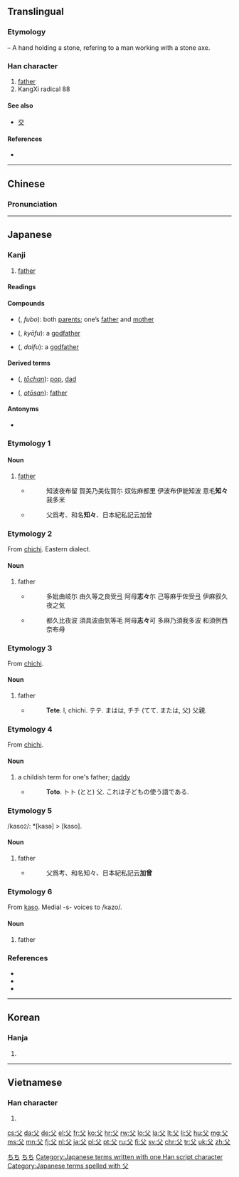 {{also|乂}}
==Translingual==
{{stroke order|type=animate}}

===Etymology===
{{liushu|p}} – A hand holding a stone, refering to a man working with a stone axe.

===Han character===
{{Han char|rn=88|rad=父|as=00|sn=4|four=8040<sub>0</sub>|canj=金大 (CK)}}

# [[father]]
# KangXi radical 88

====See also====
* [[交]] <!-- unrelated, but graphically similar -->

====References====
* {{Han ref|kx=0690.010|dkj=19721|dj=1103.010|hdz=32039.010|uh=7236|ud=29238|bh=A4F7|bd=42231}}

----

==Chinese==
{{zh-forms}}

===Pronunciation===
{{zh-pron
|m=fù
|c=fu2,fu6
|h=pfs=fù
|mn=hū/hú/pē
|w=
|mc=y
|oc=y
|ma=|ma2=
|cat=n
}}

----

==Japanese==

===Kanji===
{{ja-kanji|grade=2|rs=父00}}

# [[father]]

====Readings====
{{ja-readings
|goon=[[ぶ]] (bu) {{qualifier|non-[[w:Jōyō kanji|Jōyō]] reading}}, [[ふ]] (fu)
|kanon=[[ふ]] (fu)
|kanyoon=[[ほ]] (ho) {{qualifier|non-[[w:Jōyō kanji|Jōyō]] reading}}
|kun=[[ちち]] (chichi)
}}

====Compounds====
{{der-top|Compounds}}
* {{l|ja|父母}} ({{l|ja|ふぼ}}, ''fubo''): both [[parents]]; one’s [[father]] and [[mother]]
* {{l|ja|教父}} ({{l|ja|きょうふ}}, ''kyōfu''): a [[godfather]]
{{der-mid}}
* {{l|ja|代父}} ({{l|ja|だいふ}}, ''daifu''): a [[godfather]]
{{der-bottom}}

====Derived terms====
{{der-top}}
* {{l|ja|父ちゃん}} ({{l|ja|とうちゃん}}, ''[[tōchan]]''): {{qualifier|term of endearment}} [[pop]], [[dad]]
{{der-mid}}
* {{l|ja|お父さん}} ({{l|ja|おとうさん}}, ''[[otōsan]]''): [[father]]
{{der-bottom}}

====Antonyms====
* {{l|ja|母}}

===Etymology 1===
====Noun====
{{ja-noun|k|hira=ちち|rom=chichi}}

# [[father]]
#* {{RQ:Man'yōshū|20|4402}}
#*: 知波夜布留 賀美乃美佐賀尓 奴佐麻都里 伊波布伊能知波 意毛'''知々'''我多米
#* {{RQ:Wamyō Ruijushō|1|115}}
#*: 父爲考、和名'''知々'''、日本紀私記云加曾

===Etymology 2===

From [[父|chichi]]. Eastern dialect.

====Noun====
{{ja-noun|k|hira=しし|rom=shishi}}

# father
#* {{RQ:Man'yōshū|20|4376}}
#*: 多妣由岐尓 由久等之良受弖 阿母'''志々'''尓 己等麻乎佐受弖 伊麻叙久夜之気
#* {{RQ:Man'yōshū|20|4378}}
#*: 都久比夜波 須具波由気等毛 阿母'''志々'''可 多麻乃須我多波 和須例西奈布母

===Etymology 3===
From [[父|chichi]].

====Noun====
{{ja-noun|k|hira=てて|rom=tete}}

# father
#* {{RQ:Nippo Jisho|649}}
#*: '''Tete'''. l, chichi. テテ. まはは, チチ (てて. または, 父) 父親.

===Etymology 4===
From [[父|chichi]].

====Noun====
{{ja-noun|k|hira=とと|rom=toto}}

# a childish term for one's father; [[daddy]]
#* {{RQ:Nippo Jisho|670}}
#*: '''Toto'''. トト (とと) 父. これは子どもの使う語である.

===Etymology 5===
/kaso<small>2</small>/: *[kasə] > [kaso].

====Noun====
{{ja-noun|k|hira=かそ|rom=kaso}}

# father
#* {{RQ:Wamyō Ruijushō|1|115}}
#*: 父爲考、和名知々、日本紀私記云'''加曾'''

===Etymology 6===
From [[父|kaso]]. Medial -s- voices to /kazo/.

====Noun====
{{ja-noun|k|hira=かぞ|rom=kazo}}

# father

===References===
* {{R:Nippo Jisho}}
* {{R:Wamyō Ruijushō}}
* {{R:Man'yōshū 4}}

[[Category:1000 Japanese basic words|ちち]]
[[Category:ja:Family|ちち]]
[[Category:Japanese terms written with one Han script character]]
[[Category:Japanese terms spelled with 父]]

----

==Korean==

===Hanja===
{{ko-hanja|hangeul=[[부]], [[보]]|rv=bu, bo|mr=pu, po|y=pu, po|eumhun=[[아비]], [[자]]|ehrv=abi, ja|ehmr=abi, cha|ehy=api, ca}}

# {{defn|lang=ko|sort=父00}}

----

==Vietnamese==

===Han character===
{{vi-hantu|[[phụ]], [[bố]]|rs=父00}}

# {{defn|lang=vi|sort=父00}}

[[Category:CJKV radicals| ]]

[[cs:父]]
[[da:父]]
[[de:父]]
[[el:父]]
[[fr:父]]
[[ko:父]]
[[hr:父]]
[[rw:父]]
[[lo:父]]
[[la:父]]
[[lt:父]]
[[li:父]]
[[hu:父]]
[[mg:父]]
[[ms:父]]
[[mn:父]]
[[fj:父]]
[[nl:父]]
[[ja:父]]
[[pl:父]]
[[pt:父]]
[[ru:父]]
[[fi:父]]
[[sv:父]]
[[chr:父]]
[[tr:父]]
[[uk:父]]
[[zh:父]]